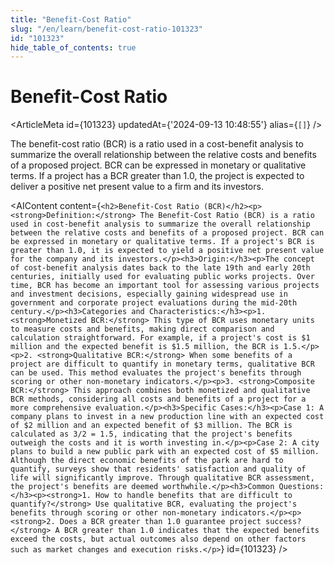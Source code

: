 ```yaml
---
title: "Benefit-Cost Ratio"
slug: "/en/learn/benefit-cost-ratio-101323"
id: "101323"
hide_table_of_contents: true
---
```



# Benefit-Cost Ratio

<ArticleMeta id={101323} updatedAt={'2024-09-13 10:48:55'} alias={`[]`} />
<div className='border-solid border-b border-t-0 my-4 border-[var(--ifm-color-gray-300)]' />

The benefit-cost ratio (BCR) is a ratio used in a cost-benefit analysis to summarize the overall relationship between the relative costs and benefits of a proposed project. BCR can be expressed in monetary or qualitative terms. If a project has a BCR greater than 1.0, the project is expected to deliver a positive net present value to a firm and its investors.

<AIContent content={`<h2>Benefit-Cost Ratio (BCR)</h2><p><strong>Definition:</strong> The Benefit-Cost Ratio (BCR) is a ratio used in cost-benefit analysis to summarize the overall relationship between the relative costs and benefits of a proposed project. BCR can be expressed in monetary or qualitative terms. If a project's BCR is greater than 1.0, it is expected to yield a positive net present value for the company and its investors.</p><h3>Origin:</h3><p>The concept of cost-benefit analysis dates back to the late 19th and early 20th centuries, initially used for evaluating public works projects. Over time, BCR has become an important tool for assessing various projects and investment decisions, especially gaining widespread use in government and corporate project evaluations during the mid-20th century.</p><h3>Categories and Characteristics:</h3><p>1. <strong>Monetized BCR:</strong> This type of BCR uses monetary units to measure costs and benefits, making direct comparison and calculation straightforward. For example, if a project's cost is $1 million and the expected benefit is $1.5 million, the BCR is 1.5.</p><p>2. <strong>Qualitative BCR:</strong> When some benefits of a project are difficult to quantify in monetary terms, qualitative BCR can be used. This method evaluates the project's benefits through scoring or other non-monetary indicators.</p><p>3. <strong>Composite BCR:</strong> This approach combines both monetized and qualitative BCR methods, considering all costs and benefits of a project for a more comprehensive evaluation.</p><h3>Specific Cases:</h3><p>Case 1: A company plans to invest in a new production line with an expected cost of $2 million and an expected benefit of $3 million. The BCR is calculated as 3/2 = 1.5, indicating that the project's benefits outweigh the costs and it is worth investing in.</p><p>Case 2: A city plans to build a new public park with an expected cost of $5 million. Although the direct economic benefits of the park are hard to quantify, surveys show that residents' satisfaction and quality of life will significantly improve. Through qualitative BCR assessment, the project's benefits are deemed worthwhile.</p><h3>Common Questions:</h3><p><strong>1. How to handle benefits that are difficult to quantify?</strong> Use qualitative BCR, evaluating the project's benefits through scoring or other non-monetary indicators.</p><p><strong>2. Does a BCR greater than 1.0 guarantee project success?</strong> A BCR greater than 1.0 indicates that the expected benefits exceed the costs, but actual outcomes also depend on other factors such as market changes and execution risks.</p>`} id={101323} />
